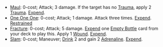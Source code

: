 {{Reupload}}

{{CardPage
|quote = Never go anywhere without a basher and a brew.
|description = Insert [[Hammer Throw]] or [[Bottle Smash]] into your hand.
|cost = 1
|character = Smith
|rarity = Basic
|decktype = Battle
|cardtype = Maneuver
|expreq = 9
|upgrade1 = Smith's Hammer
|upgrade1summary = Insert [[Maul]] or [[One One One]] instead
|upgrade2 = Smith's Bottle
|upgrade2summary = Insert [[Fracture]] or [[Slam]] instead
}}

* [[Maul]]: 0-cost; Attack; 3 damage. If the target has no [[Trauma]], apply 2 [[Trauma]]. [[Expend]].
* [[One One One]]: 0-cost; Attack; 1 damage. Attack three times. [[Expend]]. [[Restrained]]
* [[Fracture]]: 0-cost; Attack; 5 damage. [[Expend]] one [[Empty Bottle]] card from your deck to play this. Apply 1 [[Wound]]. [[Expend]].
* [[Slam]]: 0-cost; Maneuver; [[Drink]] 2 and gain 2 [[Adrenaline]]. [[Expend]].